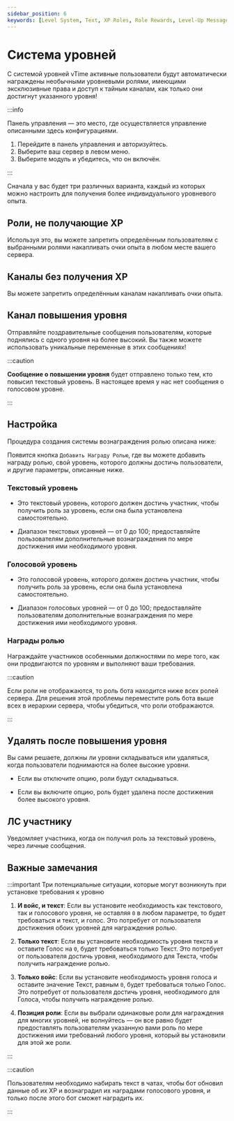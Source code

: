 ```yaml
---
sidebar_position: 6
keywords: [Level System, Text, XP Roles, Role Rewards, Level-Up Message]
---
```


# Система уровней

С системой уровней vTime активные пользователи будут автоматически награждены необычными уровневыми ролями, имеющими эксклюзивные права и доступ к тайным каналам, как только они достигнут указанного уровня!

:::info

Панель управления — это место, где осуществляется управление описанными здесь конфигурациями.

1. Перейдите в панель управления и авторизуйтесь.
2. Выберите ваш сервер в левом меню.
3. Выберите модуль и убедитесь, что он включён.

:::

Сначала у вас будет три различных варианта, каждый из которых можно настроить для получения более индивидуального уровневого опыта.

## Роли, не получающие XP

Используя это, вы можете запретить определённым пользователям с выбранными ролями накапливать очки опыта в любом месте вашего сервера.

## Каналы без получения XP

Вы можете запретить определённым каналам накапливать очки опыта.

## Канал повышения уровня

Отправляйте поздравительные сообщения пользователям, которые поднялись с одного уровня на более высокий. Вы также можете использовать уникальные переменные в этих сообщениях!

:::caution

**Сообщение о повышении уровня** будет отправлено только тем, кто повысил текстовый уровень. В настоящее время у нас нет сообщения о голосовом уровне.

:::

## Настройка

Процедура создания системы вознаграждения ролью описана ниже:

Появится кнопка `Добавить Награду Ролью`, где вы можете добавить награду ролью, свой уровень, которого должны достичь пользователи, и другие параметры, описанные ниже.

### Текстовый уровень

- Это текстовый уровень, которого должен достичь участник, чтобы получить роль за уровень, если она была установлена самостоятельно.

- Диапазон текстовых уровней — от 0 до 100; предоставляйте пользователям дополнительные вознаграждения по мере достижения ими необходимого уровня.

### Голосовой уровень

- Это голосовой уровень, которого должен достичь участник, чтобы получить роль за уровень, если она была установлена самостоятельно.

- Диапазон голосовых уровней — от 0 до 100; предоставляйте пользователям дополнительные вознаграждения по мере достижения ими необходимого уровня.

### Награды ролью

Награждайте участников особенными должностями по мере того, как они продвигаются по уровням и выполняют ваши требования.

:::caution

Если роли не отображаются, то роль бота находится ниже всех ролей сервера. Для решения этой проблемы переместите роль бота выше всех в иерархии сервера, чтобы убедиться, что роли отображаются.

:::

## Удалять после повышения уровня

Вы сами решаете, должны ли уровни складываться или удаляться, когда пользователи поднимаются на более высокие уровни.

- Если вы отключите опцию, роли будут складываться.

- Если вы включите опцию, роль будет удалена после достижения более высокого уровня.

## ЛС участнику

Уведомляет участника, когда он получил роль за текстовый уровень, через личные сообщения.

## Важные замечания

:::important Три потенциальные ситуации, которые могут возникнуть при установке требования к уровню

1. **И войс, и текст**: Если вы установите необходимость как текстового, так и голосового уровня, не оставляя `0` в любом параметре, то будет требоваться и текст, и голос. Это потребует от пользователя достижения обоих уровней для награждения ролью.

2. **Только текст**: Если вы установите необходимость уровня текста и оставите Голос на `0`, будет требоваться только Текст. Это потребует от пользователя достичь уровня, необходимого для Текста, чтобы получить награждение ролью.

3. **Только войс**: Если вы установите необходимость уровня голоса и оставите значение Текст, равным `0`, будет требоваться только Голос. Это потребует от пользователя достичь уровня, необходимого для Голоса, чтобы получить награждение ролью.

4. **Позиция роли**: Если вы выбрали одинаковые роли для награждения для многих уровней, не волнуйтесь — он все равно будет предоставлять пользователям указанную вами роль по мере достижения ими требований любого уровня, который вы установили для этой же роли.

:::

:::caution

Пользователям необходимо набирать текст в чатах, чтобы бот обновил данные об их XP и вознаградил их наградами голосового уровня, и только после этого бот сможет наградить их.

:::
